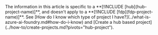 <Note>
The information in this article is specific to a **[!INCLUDE [hub](hub-project-name)]**, and doesn't apply to a **[!INCLUDE [fdp](fdp-project-name)]**. See [How do I know which type of project I have?](../what-is-azure-ai-foundry.md#how-do-i-know) and [Create a hub based project](../how-to/create-projects.md?pivots="hub-project").
</Note>